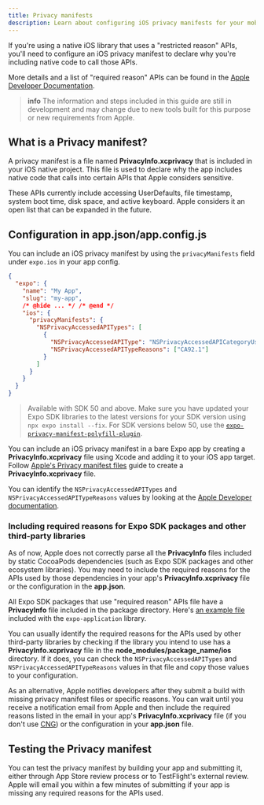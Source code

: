 ```yaml
---
title: Privacy manifests
description: Learn about configuring iOS privacy manifests for your mobile app.
---
```



If you're using a native iOS library that uses a "restricted reason" APIs, you'll need to configure an iOS privacy manifest to declare why you're including native code to call those APIs.

More details and a list of "required reason" APIs can be found in the [Apple Developer Documentation](https://developer.apple.com/documentation/bundleresources/privacy_manifest_files).

> **info** The information and steps included in this guide are still in development and may change due to new tools built for this purpose or new requirements from Apple.

## What is a Privacy manifest?

A privacy manifest is a file named **PrivacyInfo.xcprivacy** that is included in your iOS native project. This file is used to declare why the app includes native code that calls into certain APIs that Apple considers sensitive.

These APIs currently include accessing UserDefaults, file timestamp, system boot time, disk space, and active keyboard. Apple considers it an open list that can be expanded in the future.

## Configuration in app.json/app.config.js

You can include an iOS privacy manifest by using the `privacyManifests` field under `expo.ios` in your app config.

```json app.json
{
  "expo": {
    "name": "My App",
    "slug": "my-app",
    /* @hide ... */ /* @end */
    "ios": {
      "privacyManifests": {
        "NSPrivacyAccessedAPITypes": [
          {
            "NSPrivacyAccessedAPIType": "NSPrivacyAccessedAPICategoryUserDefaults",
            "NSPrivacyAccessedAPITypeReasons": ["CA92.1"]
          }
        ]
      }
    }
  }
}
```

> Available with SDK 50 and above. Make sure you have updated your Expo SDK libraries to the latest versions for your SDK version using `npx expo install --fix`. For SDK versions below 50, use the [`expo-privacy-manifest-polyfill-plugin`](https://www.npmjs.com/package/expo-privacy-manifest-polyfill-plugin).

<ConfigReactNative>

You can include an iOS privacy manifest in a bare Expo app by creating a **PrivacyInfo.xcprivacy** file using Xcode and adding it to your iOS app target.
Follow [Apple's Privacy manifest files](https://developer.apple.com/documentation/bundleresources/privacy_manifest_files) guide to create a **PrivacyInfo.xcprivacy** file.

</ConfigReactNative>

You can identify the `NSPrivacyAccessedAPITypes` and `NSPrivacyAccessedAPITypeReasons` values by looking at the [Apple Developer documentation](https://developer.apple.com/documentation/bundleresources/privacy_manifest_files/describing_use_of_required_reason_api).

### Including required reasons for Expo SDK packages and other third-party libraries

As of now, Apple does not correctly parse all the **PrivacyInfo** files included by static CocoaPods dependencies (such as Expo SDK packages and other ecosystem libraries). You may need to include the required reasons for the APIs used by those dependencies in your app's **PrivacyInfo.xcprivacy** file or the configuration in the **app.json**.

All Expo SDK packages that use "required reason" APIs file have a **PrivacyInfo** file included in the package directory. Here's [an example file](https://github.com/expo/expo/blob/main/packages/expo-application/ios/PrivacyInfo.xcprivacy) included with the `expo-application` library.

You can usually identify the required reasons for the APIs used by other third-party libraries by checking if the library you intend to use has a **PrivacyInfo.xcprivacy** file in the **node_modules/package_name/ios** directory. If it does, you can check the `NSPrivacyAccessedAPITypes` and `NSPrivacyAccessedAPITypeReasons` values in that file and copy those values to your configuration.

As an alternative, Apple notifies developers after they submit a build with missing privacy manifest files or specific reasons. You can wait until you receive a notification email from Apple and then include the required reasons listed in the email in your app's **PrivacyInfo.xcprivacy** file (if you don't use [CNG](/workflow/continuous-native-generation/)) or the configuration in your **app.json** file.

## Testing the Privacy manifest

You can test the privacy manifest by building your app and submitting it, either through App Store review process or to TestFlight's external review. Apple will email you within a few minutes of submitting if your app is missing any required reasons for the APIs used.
